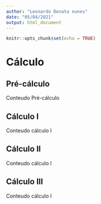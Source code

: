 ```yaml
---
author: "Leonardo Donato nunes"
date: "05/04/2021"
output: html_document
---
```


```r
knitr::opts_chunk$set(echo = TRUE)
```

# Cálculo {.tabset}

## Pré-cálculo 

Conteudo Pré-cálculo


## Cálculo I

Conteudo cálculo I

## Cálculo II

Conteudo cálculo I

## Cálculo III

Conteudo cálculo I


